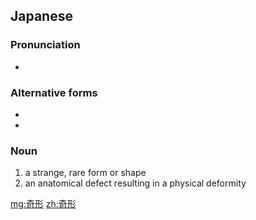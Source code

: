 ==Japanese==
{{ja-kanjitab|き|けい|yomi=on}}

===Pronunciation===
* {{IPA|/kikei/|lang=ja}}

===Alternative forms===
* {{l|ja|畸形}}
* {{l|ja|畸型}}

===Noun===
{{ja-noun|きけい}}

# a strange, rare form or shape
# an anatomical defect resulting in a physical deformity

[[mg:奇形]]
[[zh:奇形]]